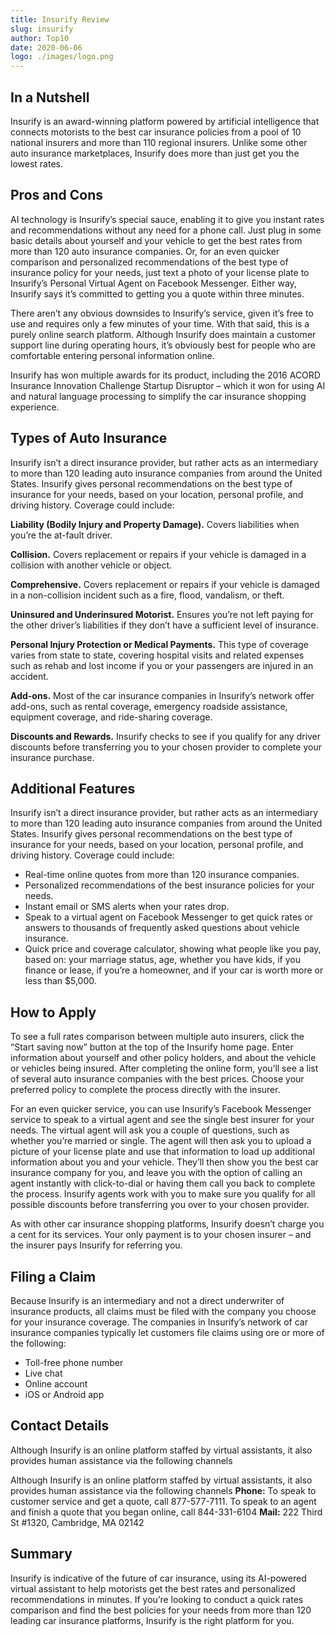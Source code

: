 ```yaml
---
title: Insurify Review
slug: insurify
author: Top10
date: 2020-06-06
logo: ./images/logo.png
---
```


## In a Nutshell

Insurify is an award-winning platform powered by artificial intelligence that connects motorists to the best car insurance policies from a pool of 10 national insurers and more than 110 regional insurers. Unlike some other auto insurance marketplaces, Insurify does more than just get you the lowest rates.

## Pros and Cons

AI technology is Insurify’s special sauce, enabling it to give you instant rates and recommendations without any need for a phone call. Just plug in some basic details about yourself and your vehicle to get the best rates from more than 120 auto insurance companies. Or, for an even quicker comparison and personalized recommendations of the best type of insurance policy for your needs, just text a photo of your license plate to Insurify’s Personal Virtual Agent on Facebook Messenger. Either way, Insurify says it’s committed to getting you a quote within three minutes.

There aren’t any obvious downsides to Insurify’s service, given it’s free to use and requires only a few minutes of your time. With that said, this is a purely online search platform. Although Insurify does maintain a customer support line during operating hours, it’s obviously best for people who are comfortable entering personal information online.

Insurify has won multiple awards for its product, including the 2016 ACORD Insurance Innovation Challenge Startup Disruptor – which it won for using AI and natural language processing to simplify the car insurance shopping experience.

## Types of Auto Insurance

Insurify isn’t a direct insurance provider, but rather acts as an intermediary to more than 120 leading auto insurance companies from around the United States. Insurify gives personal recommendations on the best type of insurance for your needs, based on your location, personal profile, and driving history. Coverage could include:

**Liability (Bodily Injury and Property Damage).** Covers liabilities when you’re the at-fault driver.

**Collision.** Covers replacement or repairs if your vehicle is damaged in a collision with another vehicle or object.

**Comprehensive.** Covers replacement or repairs if your vehicle is damaged in a non-collision incident such as a fire, flood, vandalism, or theft.

**Uninsured and Underinsured Motorist.** Ensures you’re not left paying for the other driver’s liabilities if they don’t have a sufficient level of insurance.

**Personal Injury Protection or Medical Payments.** This type of coverage varies from state to state, covering hospital visits and related expenses such as rehab and lost income if you or your passengers are injured in an accident.

**Add-ons.** Most of the car insurance companies in Insurify’s network offer add-ons, such as rental coverage, emergency roadside assistance, equipment coverage, and ride-sharing coverage.

**Discounts and Rewards.** Insurify checks to see if you qualify for any driver discounts before transferring you to your chosen provider to complete your insurance purchase.

## Additional Features

Insurify isn’t a direct insurance provider, but rather acts as an intermediary to more than 120 leading auto insurance companies from around the United States. Insurify gives personal recommendations on the best type of insurance for your needs, based on your location, personal profile, and driving history. Coverage could include:

- Real-time online quotes from more than 120 insurance companies.
- Personalized recommendations of the best insurance policies for your needs.
- Instant email or SMS alerts when your rates drop.
- Speak to a virtual agent on Facebook Messenger to get quick rates or answers to thousands of frequently asked questions about vehicle insurance.
- Quick price and coverage calculator, showing what people like you pay, based on: your marriage status, age, whether you have kids, if you finance or lease, if you’re a homeowner, and if your car is worth more or less than \$5,000.

## How to Apply

To see a full rates comparison between multiple auto insurers, click the “Start saving now” button at the top of the Insurify home page. Enter information about yourself and other policy holders, and about the vehicle or vehicles being insured. After completing the online form, you’ll see a list of several auto insurance companies with the best prices. Choose your preferred policy to complete the process directly with the insurer.

For an even quicker service, you can use Insurify’s Facebook Messenger service to speak to a virtual agent and see the single best insurer for your needs. The virtual agent will ask you a couple of questions, such as whether you’re married or single. The agent will then ask you to upload a picture of your license plate and use that information to load up additional information about you and your vehicle. They’ll then show you the best car insurance company for you, and leave you with the option of calling an agent instantly with click-to-dial or having them call you back to complete the process. Insurify agents work with you to make sure you qualify for all possible discounts before transferring you over to your chosen provider.

As with other car insurance shopping platforms, Insurify doesn’t charge you a cent for its services. Your only payment is to your chosen insurer – and the insurer pays Insurify for referring you.

## Filing a Claim

Because Insurify is an intermediary and not a direct underwriter of insurance products, all claims must be filed with the company you choose for your insurance coverage. The companies in Insurify’s network of car insurance companies typically let customers file claims using ore or more of the following:

- Toll-free phone number
- Live chat
- Online account
- iOS or Android app

## Contact Details

Although Insurify is an online platform staffed by virtual assistants, it also provides human assistance via the following channels

Although Insurify is an online platform staffed by virtual assistants, it also provides human assistance via the following channels
**Phone:** To speak to customer service and get a quote, call 877-577-7111. To speak to an agent and finish a quote that you began online, call 844-331-6104
**Mail:** 222 Third St #1320, Cambridge, MA 02142

## Summary

Insurify is indicative of the future of car insurance, using its AI-powered virtual assistant to help motorists get the best rates and personalized recommendations in minutes. If you’re looking to conduct a quick rates comparison and find the best policies for your needs from more than 120 leading car insurance platforms, Insurify is the right platform for you.
